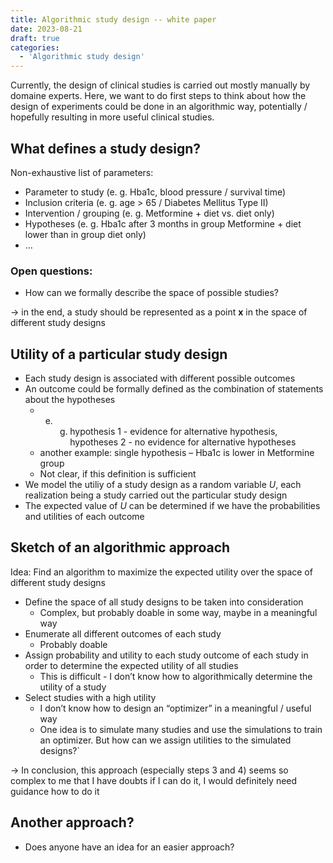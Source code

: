 ```yaml
---
title: Algorithmic study design -- white paper
date: 2023-08-21
draft: true
categories:
  - 'Algorithmic study design'
---
```


Currently, the design of clinical studies is carried out mostly manually by domaine experts. Here, we want to do first steps to think about how the design of experiments could be done in an algorithmic way, potentially / hopefully resulting in more useful clinical studies.

## What defines a study design?
Non-exhaustive list of parameters:

* Parameter to study (e. g. Hba1c, blood pressure / survival time)
* Inclusion criteria (e. g. age > 65 / Diabetes Mellitus Type II)
* Intervention / grouping (e. g. Metformine + diet vs. diet only)
* Hypotheses (e. g. Hba1c after 3 months in group Metformine + diet lower than in group diet only)
* ...

### Open questions:

* How can we formally describe the space of possible studies?

&rarr; in the end, a study should be represented as a point $\mathbf x$ in the space of different study designs

## Utility of a particular study design
* Each study design is associated with different possible outcomes
* An outcome could be formally defined as the combination of statements about the hypotheses
  * e. g. hypothesis 1 - evidence for alternative hypothesis, hypotheses 2 - no evidence for alternative hypotheses
  * another example: single hypothesis -- Hba1c is lower in Metformine group
  * Not clear, if this definition is sufficient
* We model the utiliy of a study design as a random variable $U$, each realization being a study carried out the particular study design
* The expected value of $U$ can be determined if we have the probabilities and utilities of each outcome

## Sketch of an algorithmic approach
Idea: Find an algorithm to maximize the expected utility over the space of different study designs

* Define the space of all study designs to be taken into consideration
  * Complex, but probably doable in some way, maybe in a meaningful way
* Enumerate all different outcomes of each study
  * Probably doable
* Assign probability and utility to each study outcome of each study in order to determine the expected utility of all studies
  * This is difficult - I don't know how to algorithmically determine the utility of a study
* Select studies with a high utility 
  * I don't know how to design an "optimizer" in a meaningful / useful way
  * One idea is to simulate many studies and use the simulations to train an optimizer. But how can we assign utilities to the simulated designs?`


&rarr; In conclusion, this approach (especially steps 3 and 4) seems so complex to me that I have doubts if I can do it, I would definitely need guidance how to do it


## Another approach?
* Does anyone have an idea for an easier approach?